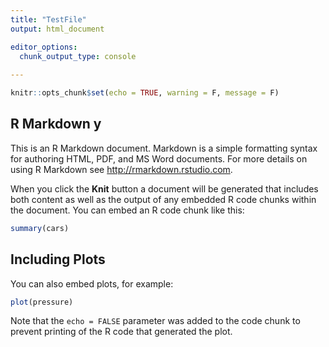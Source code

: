 ```yaml
---
title: "TestFile"
output: html_document

editor_options: 
  chunk_output_type: console
  
---
```


```r
knitr::opts_chunk$set(echo = TRUE, warning = F, message = F)
```

## R Markdown y

This is an R Markdown document. Markdown is a simple formatting syntax for authoring HTML, PDF, and MS Word documents. For more details on using R Markdown see <http://rmarkdown.rstudio.com>.

When you click the **Knit** button a document will be generated that includes both content as well as the output of any embedded R code chunks within the document. You can embed an R code chunk like this:

```r
summary(cars)
```

## Including Plots

You can also embed plots, for example:

```r
plot(pressure)
```

Note that the `echo = FALSE` parameter was added to the code chunk to prevent printing of the R code that generated the plot.
